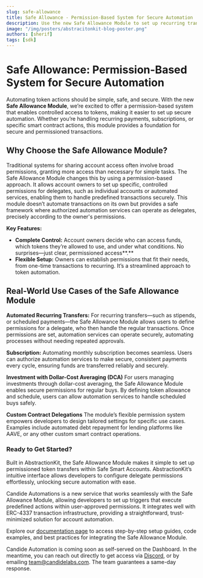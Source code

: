 ```yaml
---
slug: safe-allowance
title: Safe Allowance - Permission-Based System for Secure Automation 
description: Use the new Safe Allowance Module to set up recurring transfers, automate dollar-cost averaging (DCA), and offer subscription services with ease and security.
image: "/img/posters/abstracitonkit-blog-poster.png"
authors: [sherif]
tags: [sdk]
---
```

# Safe Allowance: Permission-Based System for Secure Automation 

Automating token actions should be simple, safe, and secure. With the new **Safe Allowance Module**, we’re excited to offer a permission-based system that enables controlled access to tokens, making it easier to set up secure automation. Whether you’re handling recurring payments, subscriptions, or specific smart contract actions, this module provides a foundation for secure and permissioned transactions.

## Why Choose the Safe Allowance Module?

Traditional systems for sharing account access often involve broad permissions, granting more access than necessary for simple tasks. The Safe Allowance Module changes this by using a permission-based approach. It allows account owners to set up specific, controlled permissions for delegates, such as individual accounts or automated services, enabling them to handle predefined transactions securely. This module doesn’t automate transactions on its own but provides a safe framework where authorized automation services can operate as delegates, precisely according to the owner's permissions.

**Key Features:**

* **Complete Control:** Account owners decide who can access funds, which tokens they’re allowed to use, and under what conditions. No surprises—just clear, permissioned access**.**  
* **Flexible Setup:** Owners can establish permissions that fit their needs, from one-time transactions to recurring. It’s a streamlined approach to token automation.

## Real-World Use Cases of the Safe Allowance Module

**Automated Recurring Transfers:** For recurring transfers—such as stipends, or scheduled payments—the Safe Allowance Module allows users to define permissions for a delegate, who then handle the regular transactions. Once permissions are set, automation services can operate securely, automating processes without needing repeated approvals.

**Subscription:** Automating monthly subscription becomes seamless. Users can authorize automation services to make secure, consistent payments every cycle, ensuring funds are transferred reliably and securely.

**Investment with Dollar-Cost Averaging (DCA)** For users managing investments through dollar-cost averaging, the Safe Allowance Module enables secure permissions for regular buys. By defining token allowance and schedule, users can allow automation services to handle scheduled buys safely.

**Custom Contract Delegations** The module’s flexible permission system empowers developers to design tailored settings for specific use cases. Examples include automated debt repayment for lending platforms like AAVE, or any other custom smart contract operations. 

### **Ready to Get Started?**

Built in AbstractionKit, the Safe Allowance Module makes it simple to set up permissioned token transfers within Safe Smart Accounts. AbstractionKit’s intuitive interface allows developers to configure delegate permissions effortlessly, unlocking secure automation with ease.

Candide Automations is a new service that works seamlessly with the Safe Allowance Module, allowing developers to set up triggers that execute predefined actions within user-approved permissions. It integrates well with ERC-4337 transaction infrastructure, providing a straightforward, trust-minimized solution for account automation.

Explore our [documentation page](/wallet/plugins/allowance/) to access step-by-step setup guides, code examples, and best practices for integrating the Safe Allowance Module. 

Candide Automation is coming soon as self-served on the Dashboard. In the meantime, you can reach out directly to get access via [Discord](https://discord.gg/8q2H6BEJuf), or by emailing team@candidelabs.com. The team guarantees a same-day response.